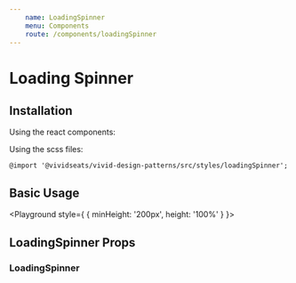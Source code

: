 ```yaml
---
    name: LoadingSpinner
    menu: Components
    route: /components/loadingSpinner
---
```




# Loading Spinner
## Installation
Using the react components:


Using the scss files:

    @import '@vividseats/vivid-design-patterns/src/styles/loadingSpinner';

## Basic Usage
<Playground style={ { minHeight: '200px', height: '100%' } }>
    <LoadingSpinner size={30} />
</Playground>

## LoadingSpinner Props
### LoadingSpinner
<PropsTable of={LoadingSpinner}/>

